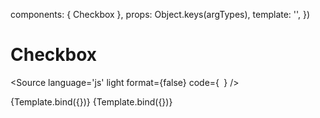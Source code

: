 

  components: { Checkbox },
  props:      Object.keys(argTypes),
  template:   '<Checkbox v-bind="$props" />',
})

<Meta 
  title="Components/Form/Checkbox"
/>

# Checkbox


<Source
  language='js'
  light
  format={false}
  code={`
  `}
/>

<Canvas>
  <Story
    name="Checked"
    args={{
      label: 'Hello',
      value: 'true'
    }}>
    {Template.bind({})}
  </Story>
</Canvas>

<Canvas>
  <Story
    name="Unchecked"
    args={{
      label: 'Hello'
    }}>
    {Template.bind({})}
  </Story>
</Canvas>

<ArgsTable of={Checkbox} />
